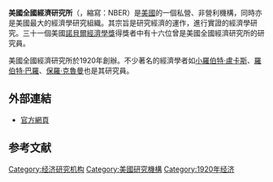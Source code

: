 {{NoteTA
|G1=Economics
}}
{{Infobox organization
|image = File:NBER_Logo.gif
|abbreviation = NBER
|type    = [[非營利組織|非營利組織]]
|founded = {{start date and age|1920}}
|founder = {{link-en|Wesley Mitchell}}
|leader_name = {{link-en|James M. Poterba}}
| revenue = $33,263,297<ref name="Ratings">{{cite web | url=http://990s.foundationcenter.org/990_pdf_archive/131/131641075/131641075_201606_990.pdf | title=National Bureau of Economic Research Inc. | date= | website=Foundation Center | accessdate=22 August 2018 | archive-date=2018-08-22 | archive-url=https://web.archive.org/web/20180822150947/http://990s.foundationcenter.org/990_pdf_archive/131/131641075/131641075_201606_990.pdf | dead-url=no }}</ref>
| revenue_year = 2015
| expenses = $33,988,867<ref name="Ratings" />
| expenses_year = 2015
|website = [https://nber.org/ nber.org]}}{{coord|42.3697|-71.1127|display=title}}

'''美國全國經濟研究所'''（{{lang-en|National Bureau of Economic Research}}，縮寫：NBER）是[[美國|美國]]的一個私營、非營利機構，同時亦是美國最大的經濟學研究組織。其宗旨是研究經濟的運作，進行實證的經濟學研究。三十一個美國[[諾貝爾經濟學獎|諾貝爾經濟學獎]]得獎者中有十六位曾是美國全國經濟研究所的研究員。

美國全國經濟研究所於1920年創辦。不少著名的經濟學者如[[小羅伯特·盧卡斯|小羅伯特·盧卡斯]]、[[羅伯特·巴羅|羅伯特·巴羅]]、[[保羅·克魯曼|保羅·克魯曼]]也是其研究員。

==外部連結==
* [http://www.nber.org 官方網頁] {{Wayback|url=http://www.nber.org/ |date=20170804121313 }}

== 参考文献 ==
{{Reflist}}{{Authority control}}
[[Category:经济研究机构|Category:经济研究机构]]
[[Category:美國研究機構|Category:美國研究機構]]
[[Category:1920年经济|Category:1920年经济]]